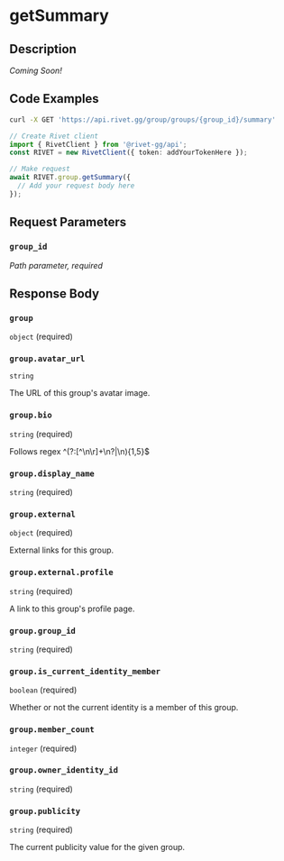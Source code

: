 

# getSummary

## Description

*Coming Soon!*


## Code Examples

<CodeGroup title='Request' tag='GET' label='https://api.rivet.gg/group/groups/{group_id}/summary'>

```bash {{ "title": "cURL" }}
curl -X GET 'https://api.rivet.gg/group/groups/{group_id}/summary'
```

```ts
// Create Rivet client
import { RivetClient } from '@rivet-gg/api';
const RIVET = new RivetClient({ token: addYourTokenHere });

// Make request
await RIVET.group.getSummary({
  // Add your request body here
});
```

</CodeGroup>


## Request Parameters


### `group_id`

_Path parameter, required_





## Response Body

### `group`

`object` (required)

### `group.avatar_url`

`string`

The URL of this group's avatar image.

### `group.bio`

`string` (required)

Follows regex ^(?:[^\n\r]+\n?|\n){1,5}$

### `group.display_name`

`string` (required)

### `group.external`

`object` (required)

External links for this group.

### `group.external.profile`

`string` (required)

A link to this group's profile page.

### `group.group_id`

`string` (required)

### `group.is_current_identity_member`

`boolean` (required)

Whether or not the current identity is a member of this group.

### `group.member_count`

`integer` (required)

### `group.owner_identity_id`

`string` (required)

### `group.publicity`

`string` (required)

The current publicity value for the given group.



